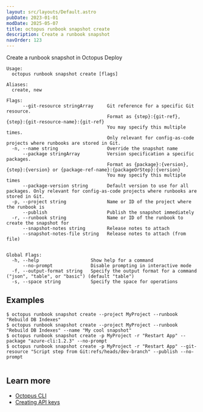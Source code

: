 ```yaml
---
layout: src/layouts/Default.astro
pubDate: 2023-01-01
modDate: 2025-05-07
title: octopus runbook snapshot create
description: Create a runbook snapshot
navOrder: 123
---
```


Create a runbook snapshot in Octopus Deploy

```
Usage:
  octopus runbook snapshot create [flags]

Aliases:
  create, new

Flags:
      --git-resource stringArray     Git reference for a specific Git resource.
                                     Format as {step}:{git-ref}, {step}:{git-resource-name}:{git-ref}
                                     You may specify this multiple times.
                                     Only relevant for config-as-code projects where runbooks are stored in Git.
  -n, --name string                  Override the snapshot name
      --package stringArray          Version specification a specific packages.
                                     Format as {package}:{version}, {step}:{version} or {package-ref-name}:{packageOrStep}:{version}
                                     You may specify this multiple times
      --package-version string       Default version to use for all packages. Only relevant for config-as-code projects where runbooks are stored in Git.
  -p, --project string               Name or ID of the project where the runbook is
      --publish                      Publish the snapshot immediately
  -r, --runbook string               Name or ID of the runbook to create the snapshot for
      --snapshot-notes string        Release notes to attach
      --snapshot-notes-file string   Release notes to attach (from file)


Global Flags:
  -h, --help                   Show help for a command
      --no-prompt              Disable prompting in interactive mode
  -f, --output-format string   Specify the output format for a command ("json", "table", or "basic") (default "table")
  -s, --space string           Specify the space for operations

```

## Examples

<SamplesInstance />

```
$ octopus runbook snapshot create --project MyProject --runbook "Rebuild DB Indexes"
$ octopus runbook snapshot create --project MyProject --runbook "Rebuild DB Indexes" --name "My cool snapshot"
$ octopus runbook snapshot create -p MyProject -r "Restart App" --package "azure-cli:1.2.3" --no-prompt
$ octopus runbook snapshot create -p MyProject -r "Restart App" --git-resource "Script step from Git:refs/heads/dev-branch" --publish --no-prompt


```

## Learn more

- [Octopus CLI](/docs/octopus-rest-api/cli)
- [Creating API keys](/docs/octopus-rest-api/how-to-create-an-api-key)